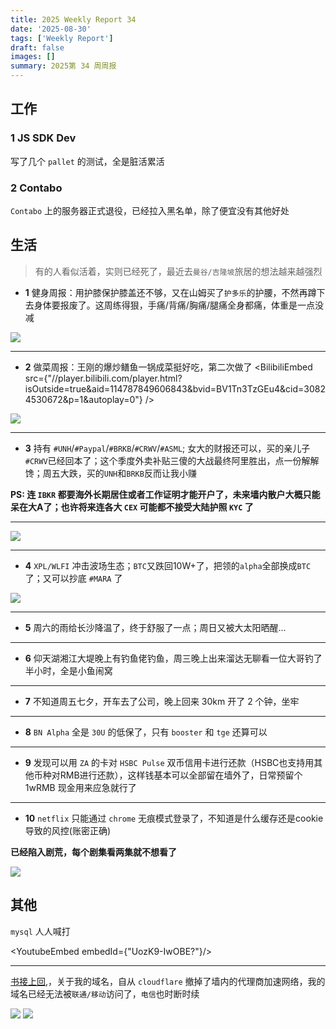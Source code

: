 ```yaml
---
title: 2025 Weekly Report 34
date: '2025-08-30'
tags: ['Weekly Report']
draft: false
images: []
summary: 2025第 34 周周报
---
```


<TOCInline toc={props.toc}/>

## 工作

### 1 JS SDK Dev

写了几个 `pallet` 的测试，全是脏活累活

### 2 Contabo

`Contabo` 上的服务器正式退役，已经拉入黑名单，除了便宜没有其他好处

## 生活

>有的人看似活着，实则已经死了，最近去`曼谷/吉隆坡`旅居的想法越来越强烈

- **1** 健身周报：用护膝保护膝盖还不够，又在山姆买了`护多乐`的护腰，不然再蹲下去身体要报废了。这周练得狠，手痛/背痛/胸痛/腿痛全身都痛，体重是一点没减
<div style={{display: "flex", justifyContent: "center"}}>
    <img
        style={{width: "500px"}}
        src="/static/images/2025-w34/3m.jpg"
    />
</div>

---

- **2** 做菜周报：王刚的爆炒鳝鱼一锅成菜挺好吃，第二次做了
<BilibiliEmbed src={"//player.bilibili.com/player.html?isOutside=true&aid=114787849606843&bvid=BV1Tn3TzGEu4&cid=30824530672&p=1&autoplay=0"} />

<div style={{display: "flex", justifyContent: "center"}}>
    <img
        style={{width: "500px"}}
        src="/static/images/2025-w34/huangshan.jpg"
    />
</div>

---

- **3** 持有 `#UNH`/`#Paypal`/`#BRKB`/`#CRWV`/`#ASML`; 女大的财报还可以，买的亲儿子`#CRWV`已经回本了；这个季度外卖补贴三傻的大战最终阿里胜出，点一份解解馋；周五大跌，买的`UNH`和`BRKB`反而让我小赚

**PS: 连 `IBKR` 都要海外长期居住或者工作证明才能开户了，未来墙内散户大概只能呆在大A了；也许将来连各大 `CEX` 可能都不接受大陆护照 `KYC` 了**

---
<div style={{display: "flex", justifyContent: "center"}}>
    <img
        style={{width: "500px"}}
        src="/static/images/2025-w34/eleme.jpg"
    />
</div>

---
- **4** `XPL/WLFI` 冲击波场生态；`BTC`又跌回10W+了，把领的`alpha`全部换成`BTC`了；又可以抄底 `#MARA` 了
<div style={{display: "flex", justifyContent: "center"}}>
    <img
        style={{width: "500px"}}
        src="/static/images/2025-w34/tron.jpg"
    />
</div>

---

- **5** 周六的雨给长沙降温了，终于舒服了一点；周日又被大太阳晒醒...

---

- **6** 仰天湖湘江大堤晚上有钓鱼佬钓鱼，周三晚上出来溜达无聊看一位大哥钓了半小时，全是小鱼闹窝

---
- **7** 不知道周五七夕，开车去了公司，晚上回来 30km 开了 2 个钟，坐牢

---

- **8** `BN Alpha` 全是 `30U` 的低保了，只有 `booster` 和 `tge` 还算可以

---

- **9** 发现可以用 `ZA` 的卡对 `HSBC Pulse` 双币信用卡进行还款（HSBC也支持用其他币种对RMB进行还款），这样钱基本可以全部留在墙外了，日常预留个 1wRMB 现金用来应急就行了

---

- **10** `netflix` 只能通过 `chrome` 无痕模式登录了，不知道是什么缓存还是cookie导致的风控(账密正确)

**已经陷入剧荒，每个剧集看两集就不想看了**

<div style={{display: "flex", justifyContent: "center"}}>
    <img
        style={{width: "500px"}}
        src="/static/images/2025-w34/netflix.png"
    />
</div>

## 其他

`mysql` 人人喊打

<YoutubeEmbed embedId={"UozK9-IwOBE?"}/>

---

[书接上回](https://www.sunway.run/blog/2025-WeeklyReport-32),，关于我的域名，自从 `cloudflare` 撤掉了墙内的代理商加速网络，我的域名已经无法被`联通/移动`访问了，`电信`也时断时续

<div style={{display: "flex", justifyContent: "center"}}>
    <img
        style={{width: "500px"}}
        src="/static/images/2025-w34/cf.png"
    />
    <img
        style={{width: "500px"}}
        src="/static/images/2025-w34/sitetest.png"
    />
</div>
